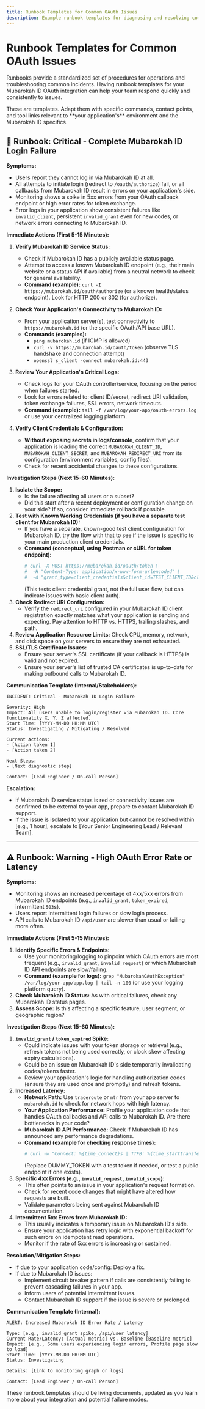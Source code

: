 ```yaml
---
title: Runbook Templates for Common OAuth Issues
description: Example runbook templates for diagnosing and resolving common critical and warning-level issues with Mubarokah ID OAuth integrations.
---
```


# Runbook Templates for Common OAuth Issues

Runbooks provide a standardized set of procedures for operations and troubleshooting common incidents. Having runbook templates for your Mubarokah ID OAuth integration can help your team respond quickly and consistently to issues.

<Callout type="note">
These are templates. Adapt them with specific commands, contact points, and tool links relevant to **your application's** environment and the Mubarokah ID specifics.
</Callout>

## 🚨 Runbook: Critical - Complete Mubarokah ID Login Failure

**Symptoms:**
-   Users report they cannot log in via Mubarokah ID at all.
-   All attempts to initiate login (redirect to `/oauth/authorize`) fail, or all callbacks from Mubarokah ID result in errors on your application's side.
-   Monitoring shows a spike in 5xx errors from your OAuth callback endpoint or high error rates for token exchange.
-   Error logs in your application show consistent failures like `invalid_client`, persistent `invalid_grant` even for new codes, or network errors connecting to Mubarokah ID.

**Immediate Actions (First 5-15 Minutes):**

1.  **Verify Mubarokah ID Service Status:**
    -   Check if Mubarokah ID has a publicly available status page.
    -   Attempt to access a known Mubarokah ID endpoint (e.g., their main website or a status API if available) from a neutral network to check for general availability.
    -   **Command (example):** `curl -I https://mubarokah.id/oauth/authorize` (or a known health/status endpoint). Look for HTTP 200 or 302 (for authorize).

2.  **Check Your Application's Connectivity to Mubarokah ID:**
    -   From your application server(s), test connectivity to `https://mubarokah.id` (or the specific OAuth/API base URL).
    -   **Commands (examples):**
        -   `ping mubarokah.id` (if ICMP is allowed)
        -   `curl -v https://mubarokah.id/oauth/token` (observe TLS handshake and connection attempt)
        -   `openssl s_client -connect mubarokah.id:443`

3.  **Review Your Application's Critical Logs:**
    -   Check logs for your OAuth controller/service, focusing on the period when failures started.
    -   Look for errors related to: client ID/secret, redirect URI validation, token exchange failures, SSL errors, network timeouts.
    -   **Command (example):** `tail -f /var/log/your-app/oauth-errors.log` or use your centralized logging platform.

4.  **Verify Client Credentials & Configuration:**
    -   **Without exposing secrets in logs/console**, confirm that your application is loading the correct `MUBAROKAH_CLIENT_ID`, `MUBAROKAH_CLIENT_SECRET`, and `MUBAROKAH_REDIRECT_URI` from its configuration (environment variables, config files).
    -   Check for recent accidental changes to these configurations.

**Investigation Steps (Next 15-60 Minutes):**

1.  **Isolate the Scope:**
    -   Is the failure affecting all users or a subset?
    -   Did this start after a recent deployment or configuration change on your side? If so, consider immediate rollback if possible.
2.  **Test with Known Working Credentials (if you have a separate test client for Mubarokah ID):**
    -   If you have a separate, known-good test client configuration for Mubarokah ID, try the flow with that to see if the issue is specific to your main production client credentials.
    -   **Command (conceptual, using Postman or cURL for token endpoint):**
        ```bash
        # curl -X POST https://mubarokah.id/oauth/token \
        #  -H "Content-Type: application/x-www-form-urlencoded" \
        #  -d "grant_type=client_credentials&client_id=TEST_CLIENT_ID&client_secret=TEST_CLIENT_SECRET"
        ```
        (This tests client credential grant, not the full user flow, but can indicate issues with basic client auth).
3.  **Check Redirect URI Configuration:**
    -   Verify the `redirect_uri` configured in your Mubarokah ID client registration exactly matches what your application is sending and expecting. Pay attention to HTTP vs. HTTPS, trailing slashes, and path.
4.  **Review Application Resource Limits:** Check CPU, memory, network, and disk space on your servers to ensure they are not exhausted.
5.  **SSL/TLS Certificate Issues:**
    -   Ensure your server's SSL certificate (if your callback is HTTPS) is valid and not expired.
    -   Ensure your server's list of trusted CA certificates is up-to-date for making outbound calls to Mubarokah ID.

**Communication Template (Internal/Stakeholders):**
```
INCIDENT: Critical - Mubarokah ID Login Failure

Severity: High
Impact: All users unable to login/register via Mubarokah ID. Core functionality X, Y, Z affected.
Start Time: [YYYY-MM-DD HH:MM UTC]
Status: Investigating / Mitigating / Resolved

Current Actions:
- [Action taken 1]
- [Action taken 2]

Next Steps:
- [Next diagnostic step]

Contact: [Lead Engineer / On-call Person]
```

**Escalation:**
-   If Mubarokah ID service status is red or connectivity issues are confirmed to be external to your app, prepare to contact Mubarokah ID support.
-   If the issue is isolated to your application but cannot be resolved within [e.g., 1 hour], escalate to [Your Senior Engineering Lead / Relevant Team].

---

## ⚠️ Runbook: Warning - High OAuth Error Rate or Latency

**Symptoms:**
-   Monitoring shows an increased percentage of 4xx/5xx errors from Mubarokah ID endpoints (e.g., `invalid_grant`, `token_expired`, intermittent `503`s).
-   Users report intermittent login failures or slow login process.
-   API calls to Mubarokah ID `/api/user` are slower than usual or failing more often.

**Immediate Actions (First 5-15 Minutes):**

1.  **Identify Specific Errors & Endpoints:**
    -   Use your monitoring/logging to pinpoint which OAuth errors are most frequent (e.g., `invalid_grant`, `invalid_request`) or which Mubarokah ID API endpoints are slow/failing.
    -   **Command (example for logs):** `grep "MubarokahOAuthException" /var/log/your-app/app.log | tail -n 100` (or use your logging platform query).
2.  **Check Mubarokah ID Status:** As with critical failures, check any Mubarokah ID status pages.
3.  **Assess Scope:** Is this affecting a specific feature, user segment, or geographic region?

**Investigation Steps (Next 15-60 Minutes):**

1.  **`invalid_grant` / `token_expired` Spike:**
    -   Could indicate issues with your token storage or retrieval (e.g., refresh tokens not being used correctly, or clock skew affecting expiry calculations).
    -   Could be an issue on Mubarokah ID's side temporarily invalidating codes/tokens faster.
    -   Review your application's logic for handling authorization codes (ensure they are used once and promptly) and refresh tokens.
2.  **Increased Latency:**
    -   **Network Path:** Use `traceroute` or `mtr` from your app server to `mubarokah.id` to check for network hops with high latency.
    -   **Your Application Performance:** Profile your application code that handles OAuth callbacks and API calls to Mubarokah ID. Are there bottlenecks in your code?
    -   **Mubarokah ID API Performance:** Check if Mubarokah ID has announced any performance degradations.
    -   **Command (example for checking response times):**
        ```bash
        # curl -w "Connect: %{time_connect}s | TTFB: %{time_starttransfer}s | Total: %{time_total}s\n" -s -o /dev/null https://mubarokah.id/api/user -H "Authorization: Bearer DUMMY_TOKEN_FOR_TIMING_TEST_ONLY"
        ```
        (Replace DUMMY_TOKEN with a test token if needed, or test a public endpoint if one exists).
3.  **Specific 4xx Errors (e.g., `invalid_request`, `invalid_scope`):**
    -   This often points to an issue in your application's request formation.
    -   Check for recent code changes that might have altered how requests are built.
    -   Validate parameters being sent against Mubarokah ID documentation.
4.  **Intermittent 5xx Errors from Mubarokah ID:**
    -   This usually indicates a temporary issue on Mubarokah ID's side.
    -   Ensure your application has retry logic with exponential backoff for such errors on idempotent read operations.
    -   Monitor if the rate of 5xx errors is increasing or sustained.

**Resolution/Mitigation Steps:**

-   If due to your application code/config: Deploy a fix.
-   If due to Mubarokah ID issues:
    -   Implement circuit breaker pattern if calls are consistently failing to prevent cascading failures in your app.
    -   Inform users of potential intermittent issues.
    -   Contact Mubarokah ID support if the issue is severe or prolonged.

**Communication Template (Internal):**
```
ALERT: Increased Mubarokah ID Error Rate / Latency

Type: [e.g., invalid_grant spike, /api/user latency]
Current Rate/Latency: [Actual metric] vs. Baseline [Baseline metric]
Impact: [e.g., Some users experiencing login errors, Profile page slow to load]
Start Time: [YYYY-MM-DD HH:MM UTC]
Status: Investigating

Details: [Link to monitoring graph or logs]

Contact: [Lead Engineer / On-call Person]
```

These runbook templates should be living documents, updated as you learn more about your integration and potential failure modes.

